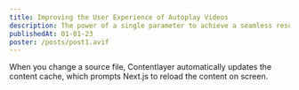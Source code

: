 ```yaml
---
title: Improving the User Experience of Autoplay Videos
description: The power of a single parameter to achieve a seamless result
publishedAt: 01-01-23
poster: /posts/post1.avif
---
```


When you change a source file, Contentlayer automatically updates the content cache, which prompts Next.js to reload the content on screen.
